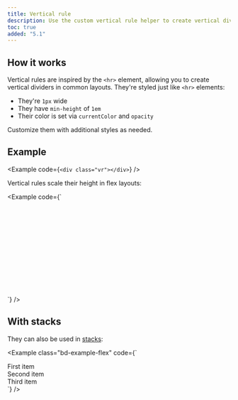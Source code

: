 ```yaml
---
title: Vertical rule
description: Use the custom vertical rule helper to create vertical dividers like the `<hr>` element.
toc: true
added: "5.1"
---
```


## How it works

Vertical rules are inspired by the `<hr>` element, allowing you to create vertical dividers in common layouts. They're styled just like `<hr>` elements:

- They're `1px` wide
- They have `min-height` of `1em`
- Their color is set via `currentColor` and `opacity`

Customize them with additional styles as needed.

## Example

<Example code={`<div class="vr"></div>`} />

Vertical rules scale their height in flex layouts:

<Example code={`<div class="d-flex" style="height: 200px;">
  <div class="vr"></div>
</div>`} />

## With stacks

They can also be used in [stacks]([[docsref:/helpers/stacks]]):

<Example class="bd-example-flex" code={`<div class="hstack gap-3">
  <div class="p-2">First item</div>
  <div class="p-2 ms-auto">Second item</div>
  <div class="vr"></div>
  <div class="p-2">Third item</div>
</div>`} />
